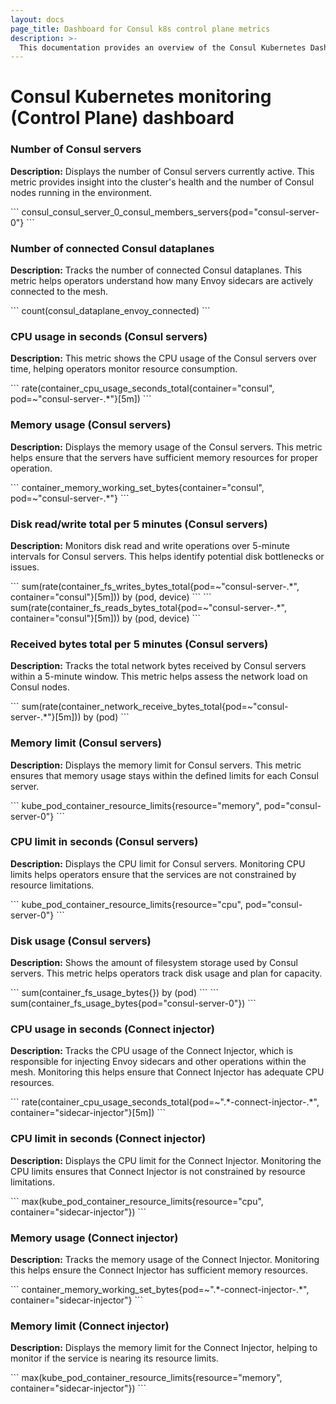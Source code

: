 ```yaml
---
layout: docs
page_title: Dashboard for Consul k8s control plane metrics
description: >-
  This documentation provides an overview of the Consul Kubernetes Dashboard
---
```


# Consul Kubernetes monitoring (Control Plane) dashboard

### Number of Consul servers

**Description:** Displays the number of Consul servers currently active. This metric provides insight into the cluster's health and the number of Consul nodes running in the environment.

<CodeBlockConfig heading="Grafana query" language="promql">
```
consul_consul_server_0_consul_members_servers{pod="consul-server-0"}
```
</CodeBlockConfig>

### Number of connected Consul dataplanes

**Description:** Tracks the number of connected Consul dataplanes. This metric helps operators understand how many Envoy sidecars are actively connected to the mesh.

<CodeBlockConfig heading="Grafana query" language="promql">
```
count(consul_dataplane_envoy_connected)
```
</CodeBlockConfig>

### CPU usage in seconds (Consul servers)

**Description:** This metric shows the CPU usage of the Consul servers over time, helping operators monitor resource consumption.

<CodeBlockConfig heading="Grafana query" language="promql">
```
rate(container_cpu_usage_seconds_total{container="consul", pod=~"consul-server-.*"}[5m])
```
</CodeBlockConfig>

### Memory usage (Consul servers)

**Description:** Displays the memory usage of the Consul servers. This metric helps ensure that the servers have sufficient memory resources for proper operation.

<CodeBlockConfig heading="Grafana query" language="promql">
```
container_memory_working_set_bytes{container="consul", pod=~"consul-server-.*"}
```
</CodeBlockConfig>

### Disk read/write total per 5 minutes (Consul servers)

**Description:** Monitors disk read and write operations over 5-minute intervals for Consul servers. This helps identify potential disk bottlenecks or issues.

<CodeBlockConfig heading="Grafana query" language="promql">
```
sum(rate(container_fs_writes_bytes_total{pod=~"consul-server-.*", container="consul"}[5m])) by (pod, device)
```
</CodeBlockConfig>

<CodeBlockConfig heading="Grafana query" language="promql">
```
sum(rate(container_fs_reads_bytes_total{pod=~"consul-server-.*", container="consul"}[5m])) by (pod, device)
```
</CodeBlockConfig>

### Received bytes total per 5 minutes (Consul servers)

**Description:** Tracks the total network bytes received by Consul servers within a 5-minute window. This metric helps assess the network load on Consul nodes.

<CodeBlockConfig heading="Grafana query" language="promql">
```
sum(rate(container_network_receive_bytes_total{pod=~"consul-server-.*"}[5m])) by (pod)
```
</CodeBlockConfig>

### Memory limit (Consul servers)

**Description:** Displays the memory limit for Consul servers. This metric ensures that memory usage stays within the defined limits for each Consul server.

<CodeBlockConfig heading="Grafana query" language="promql">
```
kube_pod_container_resource_limits{resource="memory", pod="consul-server-0"}
```
</CodeBlockConfig>

### CPU limit in seconds (Consul servers)

**Description:** Displays the CPU limit for Consul servers. Monitoring CPU limits helps operators ensure that the services are not constrained by resource limitations.

<CodeBlockConfig heading="Grafana query" language="promql">
```
kube_pod_container_resource_limits{resource="cpu", pod="consul-server-0"}
```
</CodeBlockConfig>

### Disk usage (Consul servers)

**Description:** Shows the amount of filesystem storage used by Consul servers. This metric helps operators track disk usage and plan for capacity.

<CodeBlockConfig heading="Grafana query" language="promql">
```
sum(container_fs_usage_bytes{}) by (pod)
```
</CodeBlockConfig>

<CodeBlockConfig heading="Grafana query" language="promql">
```
sum(container_fs_usage_bytes{pod="consul-server-0"})
```
</CodeBlockConfig>

### CPU usage in seconds (Connect injector)

**Description:** Tracks the CPU usage of the Connect Injector, which is responsible for injecting Envoy sidecars and other operations within the mesh. Monitoring this helps ensure that Connect Injector has adequate CPU resources.

<CodeBlockConfig heading="Grafana query" language="promql">
```
rate(container_cpu_usage_seconds_total{pod=~".*-connect-injector-.*", container="sidecar-injector"}[5m])
```
</CodeBlockConfig>

### CPU limit in seconds (Connect injector)

**Description:** Displays the CPU limit for the Connect Injector. Monitoring the CPU limits ensures that Connect Injector is not constrained by resource limitations.

<CodeBlockConfig heading="Grafana query" language="promql">
```
max(kube_pod_container_resource_limits{resource="cpu", container="sidecar-injector"})
```
</CodeBlockConfig>

### Memory usage (Connect injector)

**Description:** Tracks the memory usage of the Connect Injector. Monitoring this helps ensure the Connect Injector has sufficient memory resources.

<CodeBlockConfig heading="Grafana query" language="promql">
```
container_memory_working_set_bytes{pod=~".*-connect-injector-.*", container="sidecar-injector"}
```
</CodeBlockConfig>

### Memory limit (Connect injector)

**Description:** Displays the memory limit for the Connect Injector, helping to monitor if the service is nearing its resource limits.

<CodeBlockConfig heading="Grafana query" language="promql">
```
max(kube_pod_container_resource_limits{resource="memory", container="sidecar-injector"})
```
</CodeBlockConfig>
